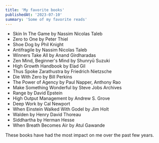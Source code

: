 ```yaml
---
title: 'My favorite books'
publishedAt: '2023-07-10'
summary: 'Some of my favorite reads'
---
```


- Skin In The Game by Nassim Nicolas Taleb
- Zero to One by Peter Thiel
- Shoe Dog by Phil Knight
- Antifragile by Nassim Nicolas Taleb
- Winners Take All by Anand Girdharadas
- Zen Mind, Beginner's Mind by Shunryū Suzuki
- High Growth Handbook by Elad Gil 
- Thus Spoke Zarathustra by Friedrich Nietzsche
- Die With Zero by Bill Perkins 
- The Power of Agency by Paul Napper, Anthony Rao 
- Make Something Wonderful by Steve Jobs Archives
- Range by David Epstein
- High Output Management by Andrew S. Grove
- Deep Work by Cal Newport
- When Einstein Walked With Godel by Jim Holt
- Walden by Henry David Thoreau
- Siddhartha by Herman Hesse
- When Breath Becomes Air by Atul Gawande

These books have had the most impact on me over the past few years. 
